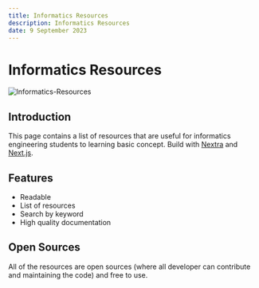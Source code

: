 ```yaml
---
title: Informatics Resources
description: Informatics Resources
date: 9 September 2023
---
```


# Informatics Resources

![Informatics-Resources](/assets/images/informatics-resources.png)

## Introduction

This page contains a list of resources that are useful for informatics engineering students to learning basic concept. Build with [Nextra](https://nextra.site) and [Next.js](https://nextjs.org).

## Features

- Readable
- List of resources
- Search by keyword
- High quality documentation

## Open Sources

All of the resources are open sources (where all developer can contribute and maintaining the code) and free to use.
